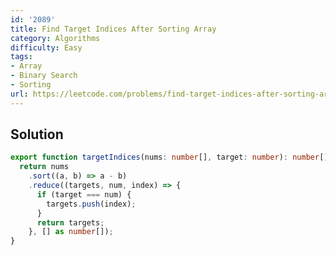 ```yaml
---
id: '2089'
title: Find Target Indices After Sorting Array
category: Algorithms
difficulty: Easy
tags:
- Array
- Binary Search
- Sorting
url: https://leetcode.com/problems/find-target-indices-after-sorting-array
---
```


## Solution

```typescript filename="solution.ts" copy
export function targetIndices(nums: number[], target: number): number[] {
  return nums
    .sort((a, b) => a - b)
    .reduce((targets, num, index) => {
      if (target === num) {
        targets.push(index);
      }
      return targets;
    }, [] as number[]);
}
```

